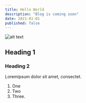 ```yaml
---
title: Hello World
description: "Blog is coming soon" 
date: 2021-01-01
published: false 
---
```

![alt text](img.jpg "Title")
## Heading 1
### Heading 2

Loremipsum dolor sit amet, consectet.

1. One
2. Two
3. Three.
 